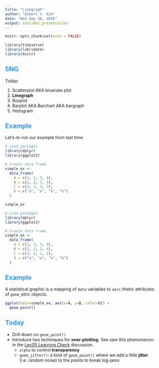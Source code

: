 ```yaml
---
title: "Linegraph"
author: "Albert Y. Kim"
date: "Wed Sep 28, 2016"
output: ioslides_presentation
---
```


<style>
h2 { 
 color: #3399ff;		
}
h3 { 
 color: #3399ff;		
}
slides > slide.backdrop {
  background: white;
}
</style>

```r
knitr::opts_chunk$set(echo = FALSE)
```

```r
library(tidyverse)
library(lubridate)
library(knitr)
```



## 5NG

Today:

1. Scatterplot AKA bivariate plot
1. **Linegraph**
1. Boxplot
1. Barplot AKA Barchart AKA bargraph
1. Histogram




## Example

Let's re-run our example from last time:

```r
# Load packages
library(dplyr)
library(ggplot2)

# Create data frame
simple_ex <-
  data_frame(
    A = c(1, 2, 3, 4),
    B = c(1, 2, 3, 4),
    C = c(3, 2, 1, 2),
    D = c("a", "a", "b", "b")
  )

simple_ex
```

```r
# Load packages
library(dplyr)
library(ggplot2)

# Create data frame
simple_ex <-
  data_frame(
    A = c(1, 2, 3, 4),
    B = c(1, 2, 3, 4),
    C = c(3, 2, 1, 2),
    D = c("a", "a", "b", "b")
  )
```


## Example 

A statistical graphic is a mapping of `data` variables to `aes()`thetic
attributes of `geom_`etric objects.

```r
ggplot(data=simple_ex, aes(x=A, y=B, color=D)) + 
  geom_point()
```


## Today

* Drill down on `geom_point()`
* Introduce two techniques for **over-plotting**. See saw this phenomenon in the [Lec05 Learning Check](https://rudeboybert.github.io/MATH116/assets/LC/5NG.html) discussion.
    + `alpha` to control **transparency**
    + `geom_jitter()`: a kind of `geom_point()` where we add a little **jitter** (i.e. random noise) to the points to break log-jams



